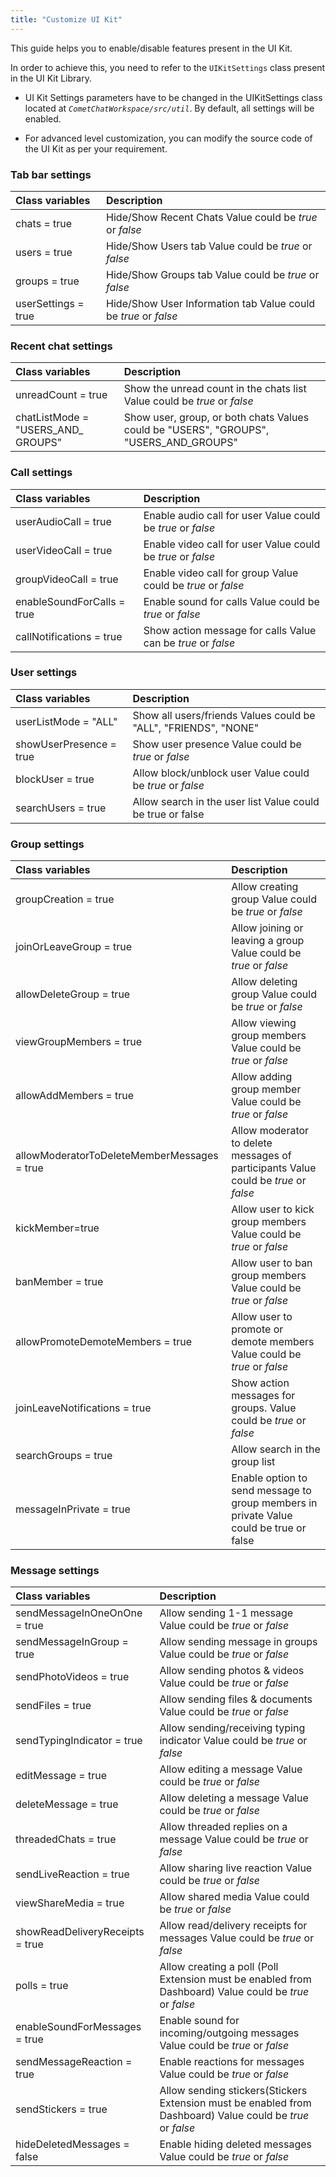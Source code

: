 ```yaml
---
title: "Customize UI Kit"
---
```


This guide helps you to enable/disable features present in the UI Kit.

In order to achieve this, you need to refer to the `UIKitSettings` class present in the UI Kit Library.

<Warning>

* UI Kit Settings parameters have to be changed in the UIKitSettings class located at *`CometChatWorkspace/src/util`*. By default, all settings will be enabled.

* For advanced level customization, you can modify the source code of the UI Kit as per your requirement.

</Warning>

### Tab bar settings

| Class variables     | Description                                                     |
| :------------------- | :--------------------------------------------------------------- |
| chats = true        | Hide/Show Recent Chats Value could be *true* or *false*         |
| users = true        | Hide/Show Users tab Value could be *true* or *false*            |
| groups = true       | Hide/Show Groups tab Value could be *true* or *false*           |
| userSettings = true | Hide/Show User Information tab Value could be *true* or *false* |

### Recent chat settings

| Class variables                      | Description                                                                             |
| :------------------------------------ | :--------------------------------------------------------------------------------------- |
| unreadCount = true                   | Show the unread count in the chats list Value could be *true* or *false*                |
| chatListMode = "USERS\_AND\_ GROUPS" | Show user, group, or both chats Values could be "USERS", "GROUPS", "USERS\_AND\_GROUPS" |

### Call settings

| Class variables            | Description                                                  |
| :-------------------------- | :------------------------------------------------------------ |
| userAudioCall = true       | Enable audio call for user Value could be *true* or *false*  |
| userVideoCall = true       | Enable video call for user Value could be *true* or *false*  |
| groupVideoCall = true      | Enable video call for group Value could be *true* or *false* |
| enableSoundForCalls = true | Enable sound for calls Value could be *true* or *false*      |
| callNotifications = true   | Show action message for calls Value can be *true* or *false* |

### User settings

| Class variables         | Description                                                     |
| :----------------------- | :--------------------------------------------------------------- |
| userListMode = "ALL"    | Show all users/friends Values could be "ALL", "FRIENDS", "NONE" |
| showUserPresence = true | Show user presence Value could be *true* or *false*             |
| blockUser = true        | Allow block/unblock user Value could be *true* or *false*       |
| searchUsers = true      | Allow search in the user list Value could be true or false      |

### Group settings

| Class variables                             | Description                                                                            |
| :------------------------------------------- | :-------------------------------------------------------------------------------------- |
| groupCreation = true                        | Allow creating group Value could be *true* or *false*                                  |
| joinOrLeaveGroup = true                     | Allow joining or leaving a group Value could be *true* or *false*                      |
| allowDeleteGroup = true                     | Allow deleting group Value could be *true* or *false*                                  |
| viewGroupMembers = true                     | Allow viewing group members Value could be *true* or *false*                           |
| allowAddMembers = true                      | Allow adding group member Value could be *true* or *false*                             |
| allowModeratorToDeleteMemberMessages = true | Allow moderator to delete messages of participants Value could be *true* or *false*    |
| kickMember=true                             | Allow user to kick group members Value could be *true* or *false*                      |
| banMember = true                            | Allow user to ban group members Value could be *true* or *false*                       |
| allowPromoteDemoteMembers = true            | Allow user to promote or demote members Value could be *true* or *false*               |
| joinLeaveNotifications = true               | Show action messages for groups. Value could be *true* or *false*                      |
| searchGroups = true                         | Allow search in the group list                                                         |
| messageInPrivate = true                     | Enable option to send message to group members in private Value could be true or false |

### Message settings

| Class variables                 | Description                                                                                                |
| :------------------------------- | :---------------------------------------------------------------------------------------------------------- |
| sendMessageInOneOnOne = true    | Allow sending 1-1 message Value could be *true* or *false*                                                 |
| sendMessageInGroup = true       | Allow sending message in groups Value could be *true* or *false*                                           |
| sendPhotoVideos = true          | Allow sending photos & videos Value could be *true* or *false*                                             |
| sendFiles = true                | Allow sending files & documents Value could be *true* or *false*                                           |
| sendTypingIndicator = true      | Allow sending/receiving typing indicator Value could be *true* or *false*                                  |
| editMessage = true              | Allow editing a message Value could be *true* or *false*                                                   |
| deleteMessage = true            | Allow deleting a message Value could be *true* or *false*                                                  |
| threadedChats = true            | Allow threaded replies on a message Value could be *true* or *false*                                       |
| sendLiveReaction = true         | Allow sharing live reaction Value could be *true* or *false*                                               |
| viewShareMedia = true           | Allow shared media Value could be *true* or *false*                                                        |
| showReadDeliveryReceipts = true | Allow read/delivery receipts for messages Value could be *true* or *false*                                 |
| polls = true                    | Allow creating a poll (Poll Extension must be enabled from Dashboard) Value could be *true* or *false*     |
| enableSoundForMessages = true   | Enable sound for incoming/outgoing messages Value could be *true* or *false*                               |
| sendMessageReaction = true      | Enable reactions for messages Value could be *true* or *false*                                             |
| sendStickers = true             | Allow sending stickers(Stickers Extension must be enabled from Dashboard) Value could be *true* or *false* |
| hideDeletedMessages = false     | Enable hiding deleted messages Value could be *true* or *false*                                            |
